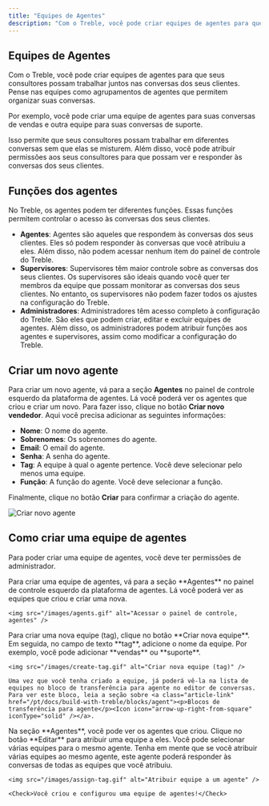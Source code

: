 ```yaml
---
title: "Equipes de Agentes"
description: "Com o Treble, você pode criar equipes de agentes para que seus consultores possam trabalhar juntos nas conversas dos seus clientes."
---
```


## Equipes de Agentes

Com o Treble, você pode criar equipes de agentes para que seus consultores possam trabalhar juntos nas conversas dos seus clientes. Pense nas equipes como agrupamentos de agentes que permitem organizar suas conversas.

Por exemplo, você pode criar uma equipe de agentes para suas conversas de vendas e outra equipe para suas conversas de suporte.

Isso permite que seus consultores possam trabalhar em diferentes conversas sem que elas se misturem. Além disso, você pode atribuir permissões aos seus consultores para que possam ver e responder às conversas dos seus clientes.

## Funções dos agentes

No Treble, os agentes podem ter diferentes funções. Essas funções permitem controlar o acesso às conversas dos seus clientes.

- **Agentes**: Agentes são aqueles que respondem às conversas dos seus clientes. Eles só podem responder às conversas que você atribuiu a eles. Além disso, não podem acessar nenhum item do painel de controle do Treble.
- **Supervisores**: Supervisores têm maior controle sobre as conversas dos seus clientes. Os supervisores são ideais quando você quer ter membros da equipe que possam monitorar as conversas dos seus clientes. No entanto, os supervisores não podem fazer todos os ajustes na configuração do Treble.
- **Administradores**: Administradores têm acesso completo à configuração do Treble. São eles que podem criar, editar e excluir equipes de agentes. Além disso, os administradores podem atribuir funções aos agentes e supervisores, assim como modificar a configuração do Treble.

## Criar um novo agente

Para criar um novo agente, vá para a seção **Agentes** no painel de controle esquerdo da plataforma de agentes. Lá você poderá ver os agentes que criou e criar um novo. Para fazer isso, clique no botão **Criar novo vendedor**. Aqui você precisa adicionar as seguintes informações:

- **Nome**: O nome do agente.
- **Sobrenomes**: Os sobrenomes do agente.
- **Email**: O email do agente.
- **Senha**: A senha do agente.
- **Tag**: A equipe à qual o agente pertence. Você deve selecionar pelo menos uma equipe.
- **Função**: A função do agente. Você deve selecionar a função.

Finalmente, clique no botão **Criar** para confirmar a criação do agente.

<img src="/images/create-agent.gif" alt="Criar novo agente" />

## Como criar uma equipe de agentes

<Note>Para poder criar uma equipe de agentes, você deve ter permissões de administrador.</Note>

<Steps>
  <Step title="Entrar no painel de controle">
    Para criar uma equipe de agentes, vá para a seção **Agentes** no painel de controle esquerdo da plataforma de agentes. Lá você poderá ver as equipes que criou e criar uma nova.

    <img src="/images/agents.gif" alt="Acessar o painel de controle, agentes" />
  </Step>
  <Step title="Criar nova equipe (tag)">
    Para criar uma nova equipe (tag), clique no botão **Criar nova equipe**. Em seguida, no campo de texto **tag**, adicione o nome da equipe. Por exemplo, você pode adicionar **vendas** ou **suporte**.

    <img src="/images/create-tag.gif" alt="Criar nova equipe (tag)" />

    Uma vez que você tenha criado a equipe, já poderá vê-la na lista de equipes no bloco de transferência para agente no editor de conversas. Para ver este bloco, leia a seção sobre <a class="article-link" href="/pt/docs/build-with-treble/blocks/agent"><p>Blocos de transferência para agente</p><Icon icon="arrow-up-right-from-square" iconType="solid" /></a>.
  </Step>
  <Step title="Atribuir equipes aos seus agentes">
    Na seção **Agentes**, você pode ver os agentes que criou. Clique no botão **Editar** <Icon icon="pencil" iconType="solid" /> para atribuir uma equipe a eles. Você pode selecionar várias equipes para o mesmo agente. Tenha em mente que se você atribuir várias equipes ao mesmo agente, este agente poderá responder às conversas de todas as equipes que você atribuiu.

    <img src="/images/assign-tag.gif" alt="Atribuir equipe a um agente" />

    <Check>Você criou e configurou uma equipe de agentes!</Check>
  </Step>
</Steps> 